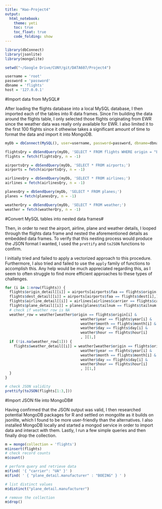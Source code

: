 ```yaml
---
title: "Hao-Project4"
output: 
  html_notebook:
    theme: yeti
    toc: true
    toc_float: true
    code_folding: show
---
```


```r
library(dbConnect)
library(jsonlite)
library(mongolite)

setwd("~/Google Drive/CUNY/git/DATA607/Project4")
```


```r
username = 'root'
password = 'password'
dbname = 'flights'
host = '127.0.0.1'
```

#Import data from MySQL#  

After loading the flights database into a local MySQL database, I then imported each of the tables into R data frames. Since I'm building the data around the flights table, I only selected those flights originating from EWR since the weather data was really only available for EWR. I also limited it to the first 100 flights since it othewise takes a significant amount of time to format the data and import it into MongoDB.  

```r
myDb = dbConnect(MySQL(), user=username, password=password, dbname=dbname, host=host)

flightsQry = dbSendQuery(myDb, 'SELECT * FROM flights WHERE origin = "EWR" LIMIT 100;')
flights = fetch(flightsQry, n = -1)

airportsQry = dbSendQuery(myDb, 'SELECT * FROM airports;')
airports = fetch(airportsQry, n = -1)

airlinesQry = dbSendQuery(myDb, 'SELECT * FROM airlines;')
airlines = fetch(airlinesQry, n = -1)

planesQry = dbSendQuery(myDb, 'SELECT * FROM planes;')
planes = fetch(planesQry, n = -1)

weatherQry = dbSendQuery(myDb, 'SELECT * FROM weather;')
weather = fetch(weatherQry, n = -1)
```

#Convert MySQL tables into nested data frames#  

Then, in order to nest the airport, airline, plane and weather details, I looped through the flights data frame and nested the aforementioned details as embedded data frames. To verify that this nesting process would produce the JSON format I wanted, I used the `prettify` and `toJSON` functions to confirm.  

I initially tried and failed to apply a vectorized approach to this procedure. Furthermore, I also tried and failed to use the `apply` family of functions to accomplish this. Any help would be much appreciated regarding this, as I seem to often struggle to find more efficient approaches to these types of challenges.  

```r
for (i in 1:nrow(flights)) {
  flights$origin_detail[[i]] = airports[airports$faa == flights$origin[i],]
  flights$dest_detail[[i]] = airports[airports$faa == flights$dest[i],]
  flights$airline_detail[[i]] = airlines[airlines$carrier == flights$carrier[i],]
  flights$plane_detail[[i]] = planes[planes$tailnum == flights$tailnum[i],]
  # check if weather row is NA
  weather_row = weather[weather$origin == flights$origin[i] & 
                                   weather$year == flights$year[i] &
                                   weather$month == flights$month[i] &
                                   weather$day == flights$day[i] &
                                   weather$hour == flights$hour[i]
                                   , ][1,]
  if (!is.na(weather_row[1])) {
    flights$weather_detail[[i]] = weather[weather$origin == flights$origin[i] & 
                                   weather$year == flights$year[i] &
                                   weather$month == flights$month[i] &
                                   weather$day == flights$day[i] &
                                   weather$hour == flights$hour[i]
                                   , ][1,]
  } 
}

# check JSON validity
prettify(toJSON(flights[1:3,]))
```

#Import JSON file into MongoDB#  

Having confirmed that the JSON output was valid, I then researched potential MongoDB packages for R and settled on mongolite as it builds on jsonlite, which I found to be more user-friendly than the alternatives. I also installed MongoDB locally and started a mongod service in order to import data and interact with them. Lastly, I run a few simple queries and then finally drop the collection.  

```r
m = mongo(collection = 'flights')
m$insert(flights)
# check record counts
m$count()

# perform query and retrieve data
m$find( '{ "carrier": "UA" }' )
m$find( ' { "plane_detail.manufacturer" : "BOEING" } ' )

# list distinct values
m$distinct("plane_detail.manufacturer")

# remove the collection
m$drop()
```
